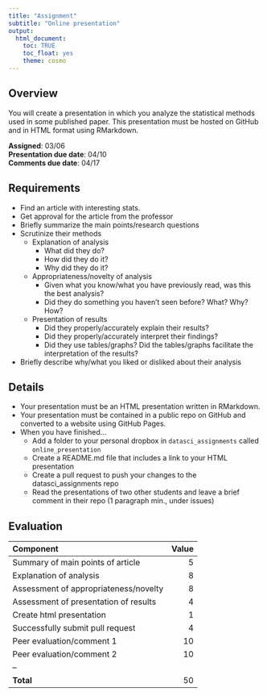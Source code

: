```yaml
---
title: "Assignment"
subtitle: "Online presentation"
output: 
  html_document: 
    toc: TRUE
    toc_float: yes
    theme: cosmo
---
```


## Overview

You will create a presentation in which you analyze the statistical methods 
used in some published paper. This presentation must be hosted on GitHub and 
in HTML format using RMarkdown. 

**Assigned**: 03/06  
**Presentation due date**: 04/10  
**Comments due date**: 04/17  

## Requirements

- Find an article with interesting stats. 
- Get approval for the article from the professor
- Briefly summarize the main points/research questions
- Scrutinize their methods
	- Explanation of analysis
		- What did they do?
		- How did they do it?
		- Why did they do it?
	- Appropriateness/novelty of analysis
		- Given what you know/what you have previously read, was this the best 
		analysis? 
		- Did they do something you haven't seen before? What? Why? How?
	- Presentation of results
		- Did they properly/accurately explain their results?
		- Did they properly/accurately interpret their findings?
		- Did they use tables/graphs? Did the tables/graphs facilitate 
		the interpretation of the results?
- Briefly describe why/what you liked or disliked about their analysis

## Details

- Your presentation must be an HTML presentation written in RMarkdown. 
- Your presentation must be contained in a public repo on GitHub and 
converted to a website using GitHub Pages.
- When you have finished...
	- Add a folder to your personal dropbox in ```datasci_assignments``` called 
	```online_presentation```
	- Create a README.md file that includes a link to your HTML presentation
	- Create a pull request to push your changes to the datasci_assignments 
	repo
	- Read the presentations of two other students and leave a brief comment 
	in their repo (1 paragraph min., under issues)

## Evaluation

| Component                             | Value |
| :------------------------------------ | ----: |
| Summary of main points of article     | 5     |
| Explanation of analysis               | 8     |
| Assessment of appropriateness/novelty | 8     |
| Assessment of presentation of results | 4     |
| Create html presentation              | 1     |
| Successfully submit pull request      | 4     |
| Peer evaluation/comment 1             | 10    |
| Peer evaluation/comment 2             | 10    |
| --                                    |       |
| **Total**                             | 50    |

</br></br></br>


